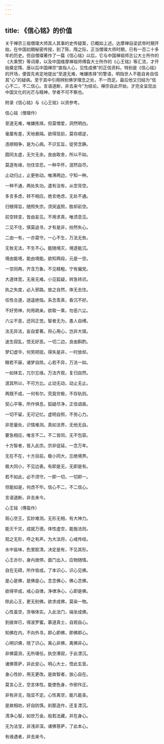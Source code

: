 ```yaml
---
---
---
```

title: 《信心铭》的价值
---




关于禅宗三祖僧璨大师其人其事的史传疑案，已概如上述。达摩禅自梁武帝时期开始，在中国初期秘密传授，到了陈、隋之际，正当僧璨大师时期，已有一百二十多年的历史。但自僧璨著作了一篇《信心铭》以后，它与中国禅祖师志公大士所作的《大乘赞》等词章，以及中国维摩禅祖师傅翕大士所作的《心王铭》等汇流，才开始奠定隋、唐以后中国禅宗“直指人心，见性成佛”的正信资料。特别是《信心铭》的开场，便首先肯定地提出“至道无难，唯嫌拣择”的警语，明指世人不能自肯自信其“心”的疑病。至于其中引用辨别佛学理念之处，不一而足。最后他又归结为“信心不二，不二信心。言语道断，非去来今”为结论。禅宗自此开始，才完全呈现出中国文化的光芒与精神，学者不可不察也。

附录《信心铭》与《心王铭》以资参考。

信心铭（僧璨作）

至道无难，唯嫌拣择。但莫憎爱，洞然明白。

毫厘有差，天地悬隔。欲得现前，莫存顺逆，

违顺相争，是为心病。不识玄旨，徒劳念静。

圆同太虚，无欠无余。良由取舍，所以不如。

莫逐有缘，勿住空忍。一种平怀，泯然自尽。

止动归止，止更弥动。唯滞两边，宁知一种。

一种不通，两处失功。遣有没有，从空背空。

多言多虑，转不相应。绝言绝虑，无处不通。

归根得旨，随照失宗。须臾返照，胜却前空。

前空转变，皆由妄见。不用求真，唯须息见。

二见不住，慎莫追寻。才有是非，纷然失心。

二由一有，一亦莫守。一心不生，万法无咎。

无咎无法，不生不心。能随境灭，境逐能沉。

境由能境，能由境能。欲知两段，元是一空。

一空同两，齐含万象。不见精粗，宁有偏党。

大道体宽，无易无难。小见狐疑，转急转迟。

执之失度，必入邪路。放之自然，体无去住。

任性合道，逍遥绝恼。系念乖真，昏沉不好。

不好劳神，何用疏亲。欲取一乘，勿恶六尘。

六尘不恶，还同正觉。智者无为，愚人自缚。

法无异法，妄自爱著。将心用心，岂非大错。

迷生寂乱，悟无好恶。一切二边，良由斟酌。

梦幻虚华，何劳把捉。得失是非，一时放却。

眼若不寐，诸梦自除。心若不异，万法一如。

一如体玄，兀尔忘缘。万法齐观，复归自然。

泯其所以，不可方比。止动无动，动止无止。

两既不成，一何有尔。究竟穷极，不存轨则。

契心平等，所作俱息。狐疑尽净，正信调直。

一切不留，无可记忆。虚明自照，不劳心力。

非思量处，识情难测。真如法界，无他无自。

要急相应，唯言不二。不二皆同，无不包容。

十方智者，皆入此宗。宗非促延，一念万年。

无在不在，十方目前。极小同大，忘绝境界。

极大同小，不见边表。有即是无，无即是有。

若不如此，必不须守。一即一切，一切即一。

但能如是，何虑不毕。信心不二，不二信心。

言语道断，非去来今。

心王铭（傅翕作）

观心空王，玄妙难测。无形无相，有大神力。

能灭千灾，成就万德。体性虚空，能施法则。

观之无形，呼之有声。为大法将，心戒传经。

水中盐味，色里胶清。决定是有，不见其形。

心王亦尔，身内居停。面门出入，应物随情。

自在无碍，所作皆成。了本识心，识心见佛。

是心是佛，是佛是心。念念佛心，佛心念佛。

欲得早成，戒心自律。净律净心，心即是佛。

除此心王，更无别佛。欲求成佛，莫染一物。

心性虽空，贪嗔体实。入此法门，端坐成佛。

到彼岸已，得波罗蜜。慕道真士，自观自心。

知佛在内，不向外寻。即心即佛，即佛即心。

心明识佛，晓了识心。离心非佛，离佛非心。

非佛莫测，无所堪任。执空滞寂，于此漂沉。

诸佛菩萨，非此安心。明心大士，悟此玄音。

身心性妙，用无更改。是故智者，放心自在。

莫言心王，空言体性。能使色身，作邪作正。

非有非无，隐显不定。心性离空，能凡能圣。

是故相劝，好自防慎。刹那造作，还复漂沉。

清净心智，如世万金。般若法藏，并在身心。

无为法宝，非浅非深。诸佛菩萨，了此本心。

有缘遇者，非去来今。